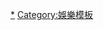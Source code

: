{{Navbox
|listclass = hlist
|name  = HITO流行音樂獎 Hito最佳男歌手
|title = [[Hito流行音樂獎|HITO流行音樂獎頒獎典禮]] Hito最佳男歌手
|titlestyle = background: #FE8770
|groupstyle = background: #FE8770
|group1=2000年代
|list1 =
* 2003 [[周杰倫]]
* 2004 [[周杰倫]]
* 2005 [[周杰倫]]
* 2006 [[王力宏]]
* 2007 [[王力宏]]
* 2008 [[王力宏]]
* 2009 [[周杰倫]]
|group2=2010年代
|list2 =
* 2010 [[王力宏]]
* 2012 [[林俊杰]]
* 2013 [[林俊杰]]
* 2014 [[林俊杰]]
* 2015 [[蕭敬騰]]
* 2016 [[林俊杰]]
* 2017 [[周杰倫]]
* 2018 [[陳奕迅]]
* 2019 [[李榮浩]]
|group3=2020年代
|list3 =
* 2020 [[吴青峰|吳青峰]]
* 2021 [[周興哲]]
* 2022 [[盧廣仲]]
| below = 注：2011年改辦[[全球流行音樂金榜]]
}}<noinclude>
[[Category:HITO流行音樂獎|*]]
[[Category:娛樂模板]]
</noinclude>
